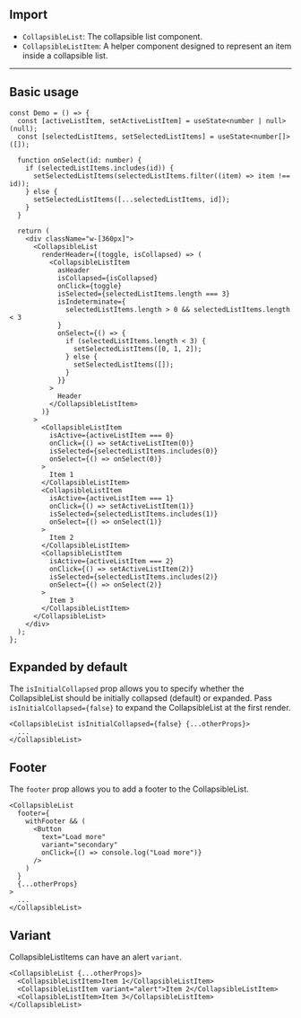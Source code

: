 

## Import

- `CollapsibleList`: The collapsible list component.
- `CollapsibleListItem`: A helper component designed to represent an item inside a collapsible list.

---

## Basic usage

<Preview>
  <DemoCollapsibleList />
</Preview>

```tsx sandbox
const Demo = () => {
  const [activeListItem, setActiveListItem] = useState<number | null>(null);
  const [selectedListItems, setSelectedListItems] = useState<number[]>([]);

  function onSelect(id: number) {
    if (selectedListItems.includes(id)) {
      setSelectedListItems(selectedListItems.filter((item) => item !== id));
    } else {
      setSelectedListItems([...selectedListItems, id]);
    }
  }

  return (
    <div className="w-[360px]">
      <CollapsibleList
        renderHeader={(toggle, isCollapsed) => (
          <CollapsibleListItem
            asHeader
            isCollapsed={isCollapsed}
            onClick={toggle}
            isSelected={selectedListItems.length === 3}
            isIndeterminate={
              selectedListItems.length > 0 && selectedListItems.length < 3
            }
            onSelect={() => {
              if (selectedListItems.length < 3) {
                setSelectedListItems([0, 1, 2]);
              } else {
                setSelectedListItems([]);
              }
            }}
          >
            Header
          </CollapsibleListItem>
        )}
      >
        <CollapsibleListItem
          isActive={activeListItem === 0}
          onClick={() => setActiveListItem(0)}
          isSelected={selectedListItems.includes(0)}
          onSelect={() => onSelect(0)}
        >
          Item 1
        </CollapsibleListItem>
        <CollapsibleListItem
          isActive={activeListItem === 1}
          onClick={() => setActiveListItem(1)}
          isSelected={selectedListItems.includes(1)}
          onSelect={() => onSelect(1)}
        >
          Item 2
        </CollapsibleListItem>
        <CollapsibleListItem
          isActive={activeListItem === 2}
          onClick={() => setActiveListItem(2)}
          isSelected={selectedListItems.includes(2)}
          onSelect={() => onSelect(2)}
        >
          Item 3
        </CollapsibleListItem>
      </CollapsibleList>
    </div>
  );
};
```

## Expanded by default

The `isInitialCollapsed` prop allows you to specify whether the CollapsibleList should be initially collapsed (default) or expanded. Pass `isInitialCollapsed={false}` to expand the CollapsibleList at the first render.

<Preview>
  <DemoCollapsibleList isInitialOpen />
</Preview>

```tsx
<CollapsibleList isInitialCollapsed={false} {...otherProps}>
  ...
</CollapsibleList>
```

## Footer

The `footer` prop allows you to add a footer to the CollapsibleList.

<Preview>
  <DemoCollapsibleList isInitialOpen withFooter />
</Preview>

```tsx
<CollapsibleList
  footer={
    withFooter && (
      <Button
        text="Load more"
        variant="secondary"
        onClick={() => console.log("Load more")}
      />
    )
  }
  {...otherProps}
>
  ...
</CollapsibleList>
```

## Variant

CollapsibleListItems can have an alert `variant`.

<Preview>
  <DemoCollapsibleList isInitialOpen withVariant />
</Preview>

```tsx
<CollapsibleList {...otherProps}>
  <CollapsibleListItem>Item 1</CollapsibleListItem>
  <CollapsibleListItem variant="alert">Item 2</CollapsibleListItem>
  <CollapsibleListItem>Item 3</CollapsibleListItem>
</CollapsibleList>
```
